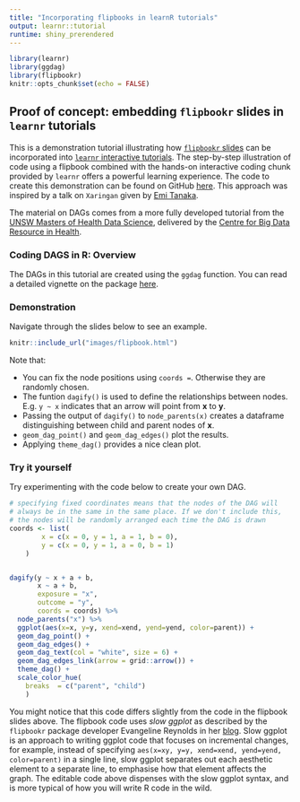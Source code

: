 ```yaml
---
title: "Incorporating flipbooks in learnR tutorials"
output: learnr::tutorial
runtime: shiny_prerendered
---
```


```r
library(learnr)
library(ggdag)
library(flipbookr)
knitr::opts_chunk$set(echo = FALSE)
```

## Proof of concept: embedding `flipbookr` slides in `learnr` tutorials 
This is a demonstration tutorial illustrating how [`flipbookr` slides](https://evamaerey.github.io/flipbooks/about) can be incorporated into [`learnr` interactive tutorials](https://rstudio.github.io/learnr/). The step-by-step illustration of code using a flipbook combined with the hands-on interactive coding chunk provided by `learnr` offers a powerful learning experience. The code to create this demonstration can be found on GitHub [here](https://github.com/MarkHanly/flipbook-in-learnr). This approach was inspired by a talk on `Xaringan` given by [Emi Tanaka](https://emitanaka.org/).

The material on DAGs comes from a more fully developed tutorial from the [UNSW Masters of Health Data Science](https://cbdrh.med.unsw.edu.au/postgraduate-coursework), delivered by the [Centre for Big Data Resource in Health](https://cbdrh.med.unsw.edu.au/).  

### Coding DAGS in R: Overview 
The DAGs in this tutorial are created using the `ggdag` function. You can read a detailed vignette on the package [here](https://cran.r-project.org/web/packages/ggdag/vignettes/intro-to-ggdag.html).


### Demonstration
Navigate through the slides below to see an example.

```r
knitr::include_url("images/flipbook.html")
```

Note that:

* You can fix the node positions using `coords = `. Otherwise they are randomly chosen. 
* The funtion `dagify()` is used to define the relationships between nodes. E.g. `y ~ x` indicates that an arrow will point from **x** to **y**.  
* Passing the output of `dagify()` to `node_parents(x)` creates a dataframe distinguishing between child and parent nodes of **x**. 
* `geom_dag_point()` and `geom_dag_edges()` plot the results. 
* Applying `theme_dag()` provides a nice clean plot. 
 
 
### Try it yourself
Try experimenting with the code below to create your own DAG.

```r
# specifying fixed coordinates means that the nodes of the DAG will 
# always be in the same in the same place. If we don't include this, 
# the nodes will be randomly arranged each time the DAG is drawn
coords <- list(
        x = c(x = 0, y = 1, a = 1, b = 0),
        y = c(x = 0, y = 1, a = 0, b = 1)
    )


dagify(y ~ x + a + b,
       x ~ a + b,
       exposure = "x",
       outcome = "y",
       coords = coords) %>%  
  node_parents("x") %>% 
  ggplot(aes(x=x, y=y, xend=xend, yend=yend, color=parent)) + 
  geom_dag_point() + 
  geom_dag_edges() +
  geom_dag_text(col = "white", size = 6) + 
  geom_dag_edges_link(arrow = grid::arrow()) + 
  theme_dag() + 
  scale_color_hue(
    breaks  = c("parent", "child")
    ) 
```
 
You might notice that this code differs slightly from the code in the flipbook slides above. The flipbook code uses _slow ggplot_ as described by the `flipbookr` package developer Evangeline Reynolds in her [blog](https://evangelinereynolds.netlify.app/post/slow-ggplot/). Slow ggplot is an approach to writing ggplot code that focuses on incremental changes, for example, instead of specifying `aes(x=xy, y=y, xend=xend, yend=yend, color=parent)` in a single line, slow ggplot separates out each aesthetic element to a separate line, to emphasise how that element affects the graph. The editable code above dispenses with the slow ggplot syntax, and is more typical of how you will write R code in the wild.    
 
 


